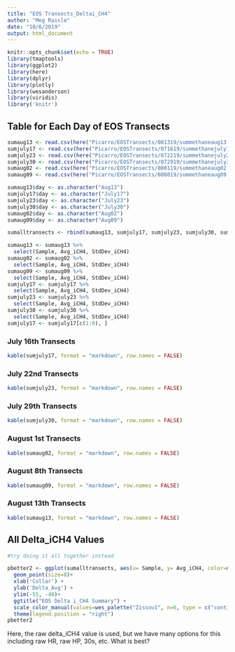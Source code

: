 ```yaml
---
title: "EOS Transects_Deltai_CH4"
author: "Meg Raisle"
date: "10/6/2019"
output: html_document
---
```


```r
knitr::opts_chunk$set(echo = TRUE)
library(tmaptools)
library(ggplot2)
library(here)
library(dplyr)
library(plotly)
library(wesanderson)
library(viridis)
library('knitr')
```

## Table for Each Day of EOS Transects 
```r
sumaug13 <- read.csv(here("Picarro/EOSTransects/081319/summethaneaug13.csv"))
sumjuly17 <- read.csv(here("Picarro/EOSTransects/071619/summethanejuly17.csv"))
sumjuly23 <- read.csv(here("Picarro/EOSTransects/072219/summethanejuly23.csv"))
sumjuly30 <- read.csv(here("Picarro/EOSTransects/072919/summethanejuly30.csv"))
sumaug02 <- read.csv(here("Picarro/EOSTransects/080119/summethaneaug02.csv"))
sumaug09 <- read.csv(here("Picarro/EOSTransects/080819/summethaneaug09.csv"))

sumaug13$day <- as.character("Aug13")
sumjuly17$day <- as.character("July17")
sumjuly23$day <- as.character("July23")
sumjuly30$day <- as.character("July30")
sumaug02$day <- as.character("Aug02")
sumaug09$day <- as.character("Aug09")

sumalltransects <- rbind(sumaug13, sumjuly17, sumjuly23, sumjuly30, sumaug02, sumaug09)

sumaug13 <- sumaug13 %>%
  select(Sample, Avg_iCH4, StdDev_iCH4)
sumaug02 <- sumaug02 %>%
  select(Sample, Avg_iCH4, StdDev_iCH4)
sumaug09 <- sumaug09 %>%
  select(Sample, Avg_iCH4, StdDev_iCH4)
sumjuly17 <- sumjuly17 %>%
  select(Sample, Avg_iCH4, StdDev_iCH4)
sumjuly23 <- sumjuly23 %>%
  select(Sample, Avg_iCH4, StdDev_iCH4)
sumjuly30 <- sumjuly30 %>%
  select(Sample, Avg_iCH4, StdDev_iCH4)
sumjuly17 <- sumjuly17[c(1:9), ]

```

### July 16th Transects 
```r

kable(sumjuly17, format = "markdown", row.names = FALSE)

```
### July 22nd Transects 
```r

kable(sumjuly23, format = "markdown", row.names = FALSE)

```
### July 29th Transects 
```r

kable(sumjuly30, format = "markdown", row.names = FALSE)

```
### August 1st Transects 
```r

kable(sumaug02, format = "markdown", row.names = FALSE)

```
### August 8th Transects
```r

kable(sumaug09, format = "markdown", row.names = FALSE)

```
### August 13th Transects
```r

kable(sumaug13, format = "markdown", row.names = FALSE)

```
## All Delta_iCH4 Values 
```r

#try doing it all together instead 

pbetter2 <- ggplot(sumalltransects, aes(x= Sample, y= Avg_iCH4, color=day))+
  geom_point(size=8)+
  xlab('Collar') +
  ylab('Delta_Avg') +
  ylim(-55, -40)+
  ggtitle("EOS Delta i_CH4 Summary") +
  scale_color_manual(values=wes_palette("Zissou1", n=6, type = c("continuous")))+
  theme(legend.position = "right")
pbetter2

```
Here, the raw delta_iCH4 value is used, but we have many options for this including raw HR, raw HP, 30s, etc. What is best? 